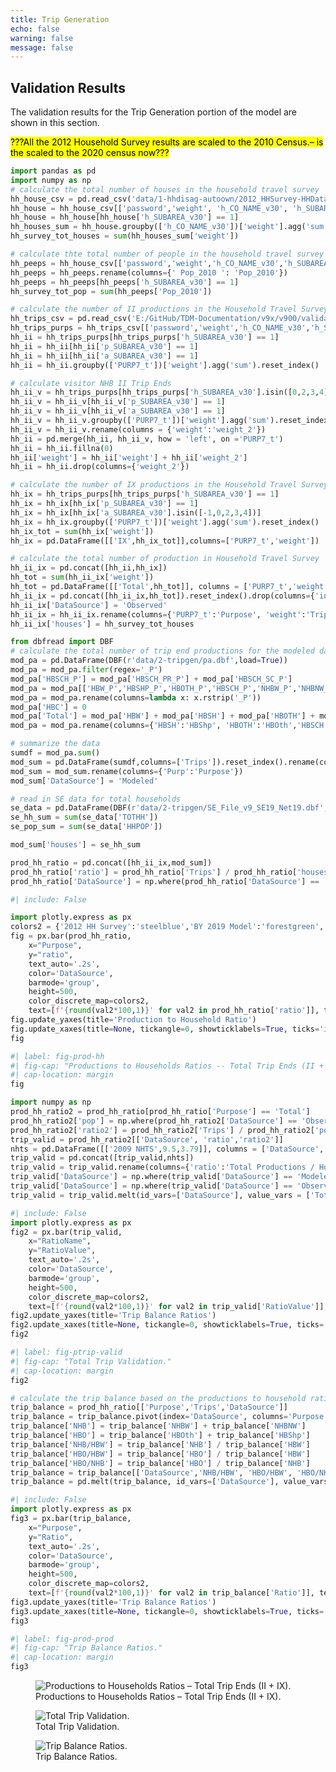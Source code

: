```yaml
---
title: Trip Generation
echo: false
warning: false
message: false
---
```


## Validation Results
The validation results for the Trip Generation portion of the model are shown in this section. 

<mark>???All the 2012 Household Survey results are scaled to the 2010 Census.-- is the scaled to the 2020 census now???</mark>

::: {.content-visible when-format="html"}
```python
import pandas as pd
import numpy as np
# calculate the total number of houses in the household travel survey
hh_house_csv = pd.read_csv('data/1-hhdisag-autoown/2012_HHSurvey-HHData_2022-09-29.csv')
hh_house = hh_house_csv[['password','weight', 'h_CO_NAME_v30', 'h_SUBAREA_v30']]
hh_house = hh_house[hh_house['h_SUBAREA_v30'] == 1]
hh_houses_sum = hh_house.groupby(['h_CO_NAME_v30'])['weight'].agg('sum').reset_index()
hh_survey_tot_houses = sum(hh_houses_sum['weight'])

# calculate thte total number of people in the household travel survey
hh_peeps = hh_house_csv[['password','weight','h_CO_NAME_v30','h_SUBAREA_v30',' Pop_2010 ']]
hh_peeps = hh_peeps.rename(columns={' Pop_2010 ': 'Pop_2010'})
hh_peeps = hh_peeps[hh_peeps['h_SUBAREA_v30'] == 1]
hh_survey_tot_pop = sum(hh_peeps['Pop_2010'])

# calculate the number of II productions in the Household Travel Survey
hh_trips_csv = pd.read_csv('E:/GitHub/TDM-Documentation/v9x/v900/validation/data/1-hhdisag-autoown/2012_HHSurvey-TripData_2022-11-21.csv')
hh_trips_purps = hh_trips_csv[['password','weight','h_CO_NAME_v30','h_SUBAREA_v30','p_SUBAREA_v30','a_SUBAREA_v30','PURP7_t']]
hh_ii = hh_trips_purps[hh_trips_purps['h_SUBAREA_v30'] == 1]
hh_ii = hh_ii[hh_ii['p_SUBAREA_v30'] == 1]
hh_ii = hh_ii[hh_ii['a_SUBAREA_v30'] == 1]
hh_ii = hh_ii.groupby(['PURP7_t'])['weight'].agg('sum').reset_index()

# calculate visitor NHB II Trip Ends
hh_ii_v = hh_trips_purps[hh_trips_purps['h_SUBAREA_v30'].isin([0,2,3,4])]
hh_ii_v = hh_ii_v[hh_ii_v['p_SUBAREA_v30'] == 1]
hh_ii_v = hh_ii_v[hh_ii_v['a_SUBAREA_v30'] == 1]
hh_ii_v = hh_ii_v.groupby(['PURP7_t'])['weight'].agg('sum').reset_index()
hh_ii_v = hh_ii_v.rename(columns = {'weight':'weight_2'})
hh_ii = pd.merge(hh_ii, hh_ii_v, how = 'left', on ='PURP7_t')
hh_ii = hh_ii.fillna(0)
hh_ii['weight'] = hh_ii['weight'] + hh_ii['weight_2']
hh_ii = hh_ii.drop(columns={'weight_2'})

# calculate the number of IX productions in the Household Travel Survey
hh_ix = hh_trips_purps[hh_trips_purps['h_SUBAREA_v30'] == 1]
hh_ix = hh_ix[hh_ix['p_SUBAREA_v30'] == 1]
hh_ix = hh_ix[hh_ix['a_SUBAREA_v30'].isin([-1,0,2,3,4])]
hh_ix = hh_ix.groupby(['PURP7_t'])['weight'].agg('sum').reset_index()
hh_ix_tot = sum(hh_ix['weight'])
hh_ix = pd.DataFrame([['IX',hh_ix_tot]],columns=['PURP7_t','weight'])

# calculate the total number of production in Household Travel Survey
hh_ii_ix = pd.concat([hh_ii,hh_ix])
hh_tot = sum(hh_ii_ix['weight'])
hh_tot = pd.DataFrame([['Total',hh_tot]], columns = ['PURP7_t','weight'])
hh_ii_ix = pd.concat([hh_ii_ix,hh_tot]).reset_index().drop(columns={'index'})
hh_ii_ix['DataSource'] = 'Observed'
hh_ii_ix = hh_ii_ix.rename(columns={'PURP7_t':'Purpose', 'weight':'Trips'})
hh_ii_ix['houses'] = hh_survey_tot_houses
```

```python
from dbfread import DBF
# calculate the total number of trip end productions for the modeled data
mod_pa = pd.DataFrame(DBF(r'data/2-tripgen/pa.dbf',load=True))
mod_pa = mod_pa.filter(regex='_P')
mod_pa['HBSCH_P'] = mod_pa['HBSCH_PR_P'] + mod_pa['HBSCH_SC_P']
mod_pa = mod_pa[['HBW_P','HBSHP_P','HBOTH_P','HBSCH_P','NHBW_P','NHBNW_P','IX_P']]
mod_pa = mod_pa.rename(columns=lambda x: x.rstrip('_P'))
mod_pa['HBC'] = 0
mod_pa['Total'] = mod_pa['HBW'] + mod_pa['HBSH'] + mod_pa['HBOTH'] + mod_pa['HBSCH'] + mod_pa['NHBW'] + mod_pa['NHBNW'] + mod_pa['IX'] + mod_pa['HBC']
mod_pa = mod_pa.rename(columns={'HBSH':'HBShp', 'HBOTH':'HBOth','HBSCH':'HBSch'})

# summarize the data
sumdf = mod_pa.sum()
mod_sum = pd.DataFrame(sumdf,columns=['Trips']).reset_index().rename(columns = {'index':'Purp'})
mod_sum = mod_sum.rename(columns={'Purp':'Purpose'})
mod_sum['DataSource'] = 'Modeled'

# read in SE data for total households
se_data = pd.DataFrame(DBF(r'data/2-tripgen/SE_File_v9_SE19_Net19.dbf',load=True))
se_hh_sum = sum(se_data['TOTHH'])
se_pop_sum = sum(se_data['HHPOP'])

mod_sum['houses'] = se_hh_sum
```

```python
prod_hh_ratio = pd.concat([hh_ii_ix,mod_sum])
prod_hh_ratio['ratio'] = prod_hh_ratio['Trips'] / prod_hh_ratio['houses']
prod_hh_ratio['DataSource'] = np.where(prod_hh_ratio['DataSource'] == 'Modeled', '2012 HH Survey', 'BY 2019 Model')
```

```python
#| include: False

import plotly.express as px
colors2 = {'2012 HH Survey':'steelblue','BY 2019 Model':'forestgreen', '2009 NHTS': 'gray'}
fig = px.bar(prod_hh_ratio, 
    x="Purpose", 
    y="ratio",
    text_auto='.2s',    
    color='DataSource', 
    barmode='group', 
    height=500,
    color_discrete_map=colors2, 
    text=[f'{round(val2*100,1)}' for val2 in prod_hh_ratio['ratio']], template='simple_white')
fig.update_yaxes(title='Production to Household Ratio')
fig.update_xaxes(title=None, tickangle=0, showticklabels=True, ticks='inside', ticklen=10)
fig
```


```python
#| label: fig-prod-hh
#| fig-cap: "Productions to Households Ratios -- Total Trip Ends (II + IX)."
#| cap-location: margin
fig
```


```python
import numpy as np
prod_hh_ratio2 = prod_hh_ratio[prod_hh_ratio['Purpose'] == 'Total']
prod_hh_ratio2['pop'] = np.where(prod_hh_ratio2['DataSource'] == 'Observed', hh_survey_tot_pop, se_pop_sum)
prod_hh_ratio2['ratio2'] = prod_hh_ratio2['Trips'] / prod_hh_ratio2['pop']
trip_valid = prod_hh_ratio2[['DataSource', 'ratio','ratio2']]
nhts = pd.DataFrame([['2009 NHTS',9.5,3.79]], columns = ['DataSource','ratio','ratio2'])
trip_valid = pd.concat([trip_valid,nhts])
trip_valid = trip_valid.rename(columns={'ratio':'Total Productions / Household', 'ratio2': 'Total Productions / Person'})
trip_valid['DataSource'] = np.where(trip_valid['DataSource'] == 'Modeled', '2012 HH Survey', trip_valid['DataSource'])
trip_valid['DataSource'] = np.where(trip_valid['DataSource'] == 'Observed', 'BY 2019 Model', trip_valid['DataSource'])
trip_valid = trip_valid.melt(id_vars=['DataSource'], value_vars = ['Total Productions / Household', 'Total Productions / Person'], var_name = 'RatioName', value_name = 'RatioValue')
```

```python
#| include: False
import plotly.express as px
fig2 = px.bar(trip_valid, 
    x="RatioName", 
    y="RatioValue",
    text_auto='.2s',    
    color='DataSource', 
    barmode='group', 
    height=500,
    color_discrete_map=colors2, 
    text=[f'{round(val2*100,1)}' for val2 in trip_valid['RatioValue']], template='simple_white')
fig2.update_yaxes(title='Trip Balance Ratios')
fig2.update_xaxes(title=None, tickangle=0, showticklabels=True, ticks='inside', ticklen=10)
fig2
```


```python
#| label: fig-ptrip-valid
#| fig-cap: "Total Trip Validation."
#| cap-location: margin
fig2
```


```python
# calculate the trip balance based on the productions to household ratio data
trip_balance = prod_hh_ratio[['Purpose','Trips','DataSource']]
trip_balance = trip_balance.pivot(index='DataSource', columns='Purpose', values='Trips').reset_index()
trip_balance['NHB'] = trip_balance['NHBW'] + trip_balance['NHBNW']
trip_balance['HBO'] = trip_balance['HBOth'] + trip_balance['HBShp']
trip_balance['NHB/HBW'] = trip_balance['NHB'] / trip_balance['HBW']
trip_balance['HBO/HBW'] = trip_balance['HBO'] / trip_balance['HBW'] 
trip_balance['HBO/NHB'] = trip_balance['HBO'] / trip_balance['NHB']
trip_balance = trip_balance[['DataSource','NHB/HBW', 'HBO/HBW', 'HBO/NHB']]
trip_balance = pd.melt(trip_balance, id_vars=['DataSource'], value_vars=['NHB/HBW','HBO/HBW','HBO/NHB'], var_name='Purpose', value_name='Ratio')
```

```python
#| include: False
import plotly.express as px
fig3 = px.bar(trip_balance, 
    x="Purpose", 
    y="Ratio",
    text_auto='.2s',    
    color='DataSource', 
    barmode='group', 
    height=500,
    color_discrete_map=colors2, 
    text=[f'{round(val2*100,1)}' for val2 in trip_balance['Ratio']], template='simple_white')
fig3.update_yaxes(title='Trip Balance Ratios')
fig3.update_xaxes(title=None, tickangle=0, showticklabels=True, ticks='inside', ticklen=10)
fig3
```

```python
#| label: fig-prod-prod
#| fig-cap: "Trip Balance Ratios."
#| cap-location: margin
fig3
```
:::

::: {.content-hidden when-format="html"}
![Productions to Households Ratios -- Total Trip Ends (II + IX).](_pictures/4-plot1.png){#fig-pdf-prod-hh}

![Total Trip Validation.](_pictures/4-plot2.png){#fig-pdf-ptrip-valid}

![Trip Balance Ratios.](_pictures/4-plot3.png){#fig-pdf-prod-prod}
:::
